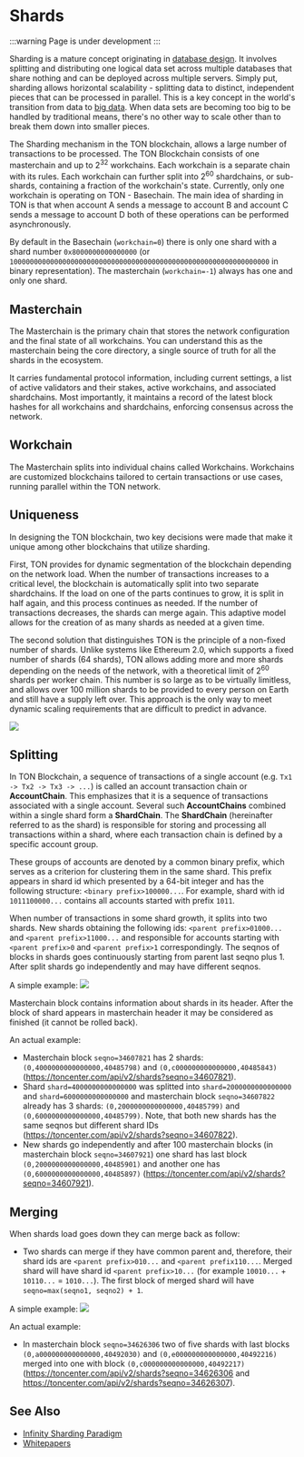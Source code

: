 # Shards

:::warning
Page is under development
:::

Sharding is a mature concept originating in [database design](https://en.wikipedia.org/wiki/Shard_(database_architecture)). It involves splitting and distributing one logical data set across multiple databases that share nothing and can be deployed across multiple servers. 
Simply put, sharding allows horizontal scalability - splitting data to distinct, independent pieces that can be processed in parallel. This is a key concept in the world's transition from data to [big data](https://en.wikipedia.org/wiki/Big_data). 
When data sets are becoming too big to be handled by traditional means, there's no other way to scale other than to break them down into smaller pieces.

The Sharding mechanism in the TON blockchain, allows a large number of transactions to be processed.
The TON Blockchain consists of one masterchain and up to 2<sup>32</sup> workchains. Each workchain is a separate chain with its rules. Each workchain can further split into 2<sup>60</sup> shardchains, or sub-shards, containing a fraction of the workchain's state. Currently, only one workchain is operating on TON - Basechain.
The main idea of sharding in TON is that when account A sends a message to account B and account C sends a message to account D both of these operations can be performed asynchronously.

By default in the Basechain (`workchain=0`) there is only one shard with a shard number `0x8000000000000000` (or `1000000000000000000000000000000000000000000000000000000000000000` in binary representation). The masterchain (`workchain=-1`) always has one and only one shard.

## Masterchain 

The Masterchain is the primary chain that stores the network configuration and the final state of all workchains. You can understand this as the masterchain being the core directory, a single source of truth for all the shards in the ecosystem.

It carries fundamental protocol information, including current settings, a list of active validators and their stakes, active workchains, and associated shardchains. Most importantly, it maintains a record of the latest block hashes for all workchains and shardchains, enforcing consensus across the network.

## Workchain

The Masterchain splits into individual chains called Workchains. Workchains are customized blockchains tailored to certain transactions or use cases, running parallel within the TON network.

## Uniqueness

In designing the TON blockchain, two key decisions were made that make it unique among other blockchains that utilize sharding. 

First, TON provides for dynamic segmentation of the blockchain depending on the network load. When the number of transactions increases to a critical level, the blockchain is automatically split into two separate shardchains. 
If the load on one of the parts continues to grow, it is split in half again, and this process continues as needed. If the number of transactions decreases, the shards can merge again. 
This adaptive model allows for the creation of as many shards as needed at a given time.

The second solution that distinguishes TON is the principle of a non-fixed number of shards. Unlike systems like Ethereum 2.0, which supports a fixed number of shards (64 shards), TON allows adding more and more shards depending on the needs of the network, with a theoretical limit of 2<sup>60</sup> shards per worker chain. 
This number is so large as to be virtually limitless, and allows over 100 million shards to be provided to every person on Earth and still have a supply left over. This approach is the only way to meet dynamic scaling requirements that are difficult to predict in advance.

![](/img/docs/blockchain-fundamentals/scheme.png)

## Splitting

In TON Blockchain, a sequence of transactions of a single account (e.g. `Tx1 -> Tx2 -> Tx3 -> ...`) is called an account transaction chain or <b>AccountChain</b>. This emphasizes that it is a sequence of transactions associated with a single account.
Several such <b>AccountChains</b> combined within a single shard form a <b>ShardChain</b>. The <b>ShardChain</b> (hereinafter referred to as the shard) is responsible for storing and processing all transactions within a shard, where each transaction chain is defined by a specific account group. 

These groups of accounts are denoted by a common binary prefix, which serves as a criterion for clustering them in the same shard.
This prefix appears in shard id which presented by a 64-bit integer and has the following structure: `<binary prefix>100000...`. For example, shard with id `1011100000...` contains all accounts started with prefix `1011`.

When number of transactions in some shard growth, it splits into two shards. New shards obtaining the following ids: `<parent prefix>01000...` and `<parent prefix>11000...` and responsible for accounts starting with `<parent prefix>0` and `<parent prefix>1` correspondingly. The seqnos of blocks in shards goes continuously starting from parent last seqno plus 1. After split shards go independently and may have different seqnos.

A simple example:
![](/img/docs/blockchain-fundamentals/shardchains-split.jpg)

Masterchain block contains information about shards in its header. After the block of shard appears in masterchain header it may be considered as finished (it cannot be rolled back).

An actual example:
* Masterchain block `seqno=34607821` has 2 shards: `(0,4000000000000000,40485798)` and `(0,c000000000000000,40485843)` (https://toncenter.com/api/v2/shards?seqno=34607821).
* Shard `shard=4000000000000000` was splitted into `shard=2000000000000000` and `shard=6000000000000000` and masterchain block `seqno=34607822` already has 3 shards: `(0,2000000000000000,40485799)` and `(0,6000000000000000,40485799)`. Note, that both new shards has the same seqnos but different shard IDs (https://toncenter.com/api/v2/shards?seqno=34607822).
* New shards go independently and after 100 masterchain blocks (in masterchain block `seqno=34607921`) one shard has last block `(0,2000000000000000,40485901)` and another one has `(0,6000000000000000,40485897)` (https://toncenter.com/api/v2/shards?seqno=34607921).

## Merging
When shards load goes down they can merge back as follow:
* Two shards can merge if they have common parent and, therefore, their shard ids are `<parent prefix>010...` and `<parent prefix110...`. Merged shard will have shard id `<parent prefix>10...` (for example `10010...` + `10110...` = `1010...`). The first block of merged shard will have `seqno=max(seqno1, seqno2) + 1`.

A simple example:
![](/img/docs/blockchain-fundamentals/shardchains-merge.jpg)

An actual example:
* In masterchain block `seqno=34626306` two of five shards with last blocks `(0,a000000000000000,40492030)` and `(0,e000000000000000,40492216)` merged into one with block `(0,c000000000000000,40492217)` (https://toncenter.com/api/v2/shards?seqno=34626306 and https://toncenter.com/api/v2/shards?seqno=34626307).

## See Also

* [Infinity Sharding Paradigm](sharding-lifecycle)
* [Whitepapers](/learn/docs)
